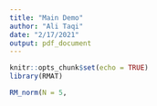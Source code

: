 ```yaml
---
title: "Main Demo"
author: "Ali Taqi"
date: "2/17/2021"
output: pdf_document
---
```


```r
knitr::opts_chunk$set(echo = TRUE)
library(RMAT)
```

```r
RM_norm(N = 5, 
```

